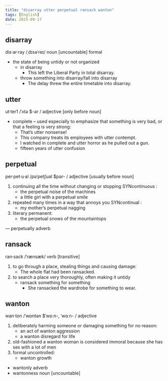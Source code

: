 ```yaml
---
title: "disarray utter perpetual ransack wanton"
tags: [English]
date: 2025-09-17
---
```


## disarray

dis·ar·ray /ˌdɪsəˈreɪ/ noun [uncountable] formal

- the state of being untidy or not organized
  - in disarray
    - This left the Liberal Party in total disarray.
  - throw something into disarray/fall into disarray
    - The delay threw the entire timetable into disarray.

## utter

ut·ter1 /ˈʌtə $-ər / adjective [only before noun]

- complete – used especially to emphasize that something is very bad, or that a feeling is very strong:
  - That’s utter nonsense!
  - This company treats its employees with utter contempt.
  - I watched in complete and utter horror as he pulled out a gun.
  - fifteen years of utter confusion

## perpetual

per·pet·u·al /pəˈpetʃuəl $pər- / adjective [usually before noun]

1. continuing all the time without changing or stopping SYNcontinuous :
    - the perpetual noise of the machines
    - a little girl with a perpetual smile
2. repeated many times in a way that annoys you SYNcontinual :
    - my mother’s perpetual nagging
3. literary permanent:
    - the perpetual snows of the mountaintops

— perpetually adverb

## ransack

ran·sack /ˈrænsæk/ verb [transitive]

1. to go through a place, stealing things and causing damage:
    - The whole flat had been ransacked.
2. to search a place very thoroughly, often making it untidy
    - ransack something for something
      - She ransacked the wardrobe for something to wear.

## wanton

wan·ton /ˈwɒntən $ˈwɒːn-, ˈwɑːn- / adjective

1. deliberately harming someone or damaging something for no reason:
    - an act of wanton aggression
    - a wanton disregard for life
2. old-fashioned a wanton woman is considered immoral because she has sex with a lot of men
3. formal uncontrolled:
    - wanton growth

- wantonly adverb
- wantonness noun [uncountable]

